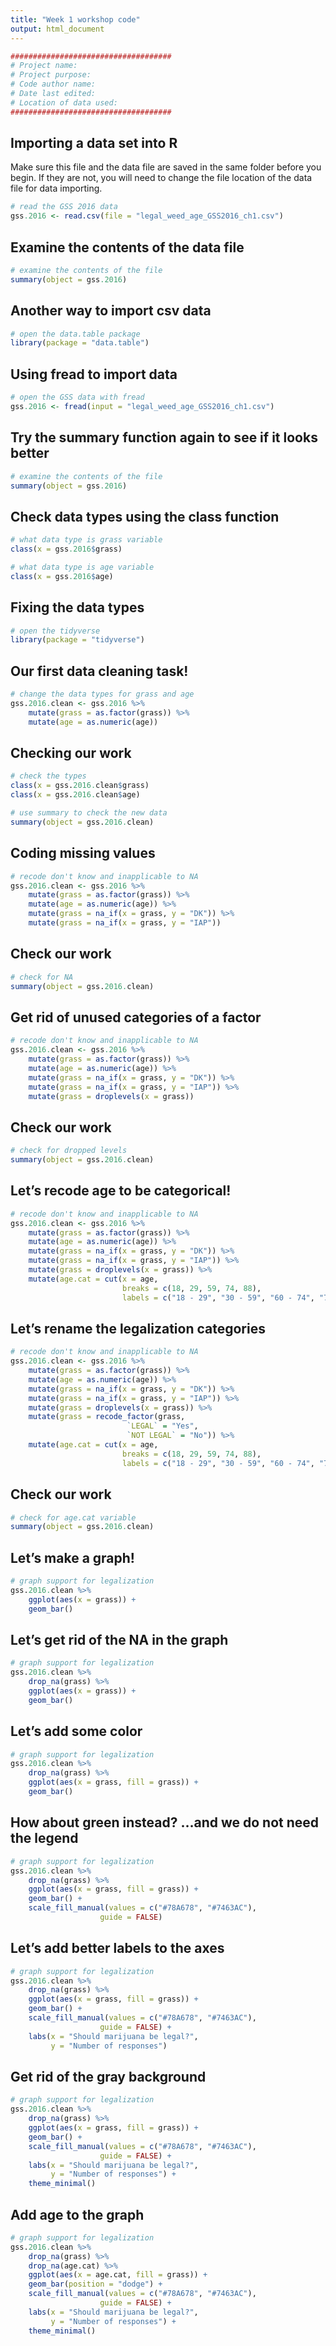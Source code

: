 ---
title: "Week 1 workshop code"
output: html_document
--- 

```{r}
####################################
# Project name: 
# Project purpose: 
# Code author name: 
# Date last edited: 
# Location of data used: 
####################################
```

## Importing a data set into R 

Make sure this file and the data file are saved in the same folder before you begin. If they are not, you will need to change the file location of the data file for data importing.

```{r}
# read the GSS 2016 data 
gss.2016 <- read.csv(file = "legal_weed_age_GSS2016_ch1.csv")
```

## Examine the contents of the data file 

```{r}
# examine the contents of the file
summary(object = gss.2016)
```

## Another way to import csv data 

```{r}
# open the data.table package 
library(package = "data.table")
```

## Using fread to import data

```{r}
# open the GSS data with fread
gss.2016 <- fread(input = "legal_weed_age_GSS2016_ch1.csv")
```

## Try the summary function again to see if it looks better 

```{r}
# examine the contents of the file
summary(object = gss.2016)
```

## Check data types using the class function 

```{r}
# what data type is grass variable
class(x = gss.2016$grass)

# what data type is age variable
class(x = gss.2016$age)
```

## Fixing the data types 

```{r}
# open the tidyverse 
library(package = "tidyverse")
```

## Our first data cleaning task! 

```{r}
# change the data types for grass and age 
gss.2016.clean <- gss.2016 %>% 
    mutate(grass = as.factor(grass)) %>%
    mutate(age = as.numeric(age))
```

## Checking our work 

```{r}
# check the types
class(x = gss.2016.clean$grass)
class(x = gss.2016.clean$age)

# use summary to check the new data 
summary(object = gss.2016.clean)
```

## Coding missing values 

```{r}
# recode don't know and inapplicable to NA
gss.2016.clean <- gss.2016 %>% 
    mutate(grass = as.factor(grass)) %>%
    mutate(age = as.numeric(age)) %>% 
    mutate(grass = na_if(x = grass, y = "DK")) %>% 
    mutate(grass = na_if(x = grass, y = "IAP"))

```

## Check our work 

```{r}
# check for NA
summary(object = gss.2016.clean)
```

## Get rid of unused categories of a factor 

```{r}
# recode don't know and inapplicable to NA
gss.2016.clean <- gss.2016 %>% 
    mutate(grass = as.factor(grass)) %>%
    mutate(age = as.numeric(age)) %>% 
    mutate(grass = na_if(x = grass, y = "DK")) %>% 
    mutate(grass = na_if(x = grass, y = "IAP")) %>% 
    mutate(grass = droplevels(x = grass))

```

## Check our work 

```{r}
# check for dropped levels
summary(object = gss.2016.clean)
```

## Let's recode age to be categorical!

```{r}
# recode don't know and inapplicable to NA
gss.2016.clean <- gss.2016 %>% 
    mutate(grass = as.factor(grass)) %>%
    mutate(age = as.numeric(age)) %>% 
    mutate(grass = na_if(x = grass, y = "DK")) %>% 
    mutate(grass = na_if(x = grass, y = "IAP")) %>% 
    mutate(grass = droplevels(x = grass)) %>%
    mutate(age.cat = cut(x = age,
                         breaks = c(18, 29, 59, 74, 88),
                         labels = c("18 - 29", "30 - 59", "60 - 74", "75+")))

```

## Let's rename the legalization categories

```{r}
# recode don't know and inapplicable to NA
gss.2016.clean <- gss.2016 %>% 
    mutate(grass = as.factor(grass)) %>%
    mutate(age = as.numeric(age)) %>% 
    mutate(grass = na_if(x = grass, y = "DK")) %>% 
    mutate(grass = na_if(x = grass, y = "IAP")) %>% 
    mutate(grass = droplevels(x = grass)) %>% 
    mutate(grass = recode_factor(grass, 
                          `LEGAL` = "Yes",
                          `NOT LEGAL` = "No")) %>%
    mutate(age.cat = cut(x = age,
                         breaks = c(18, 29, 59, 74, 88),
                         labels = c("18 - 29", "30 - 59", "60 - 74", "75+")))

```

## Check our work 

```{r}
# check for age.cat variable 
summary(object = gss.2016.clean)
```

## Let's make a graph! 

```{r}
# graph support for legalization 
gss.2016.clean %>%
    ggplot(aes(x = grass)) +
    geom_bar()
```

## Let's get rid of the NA in the graph

```{r}
# graph support for legalization 
gss.2016.clean %>%
    drop_na(grass) %>%
    ggplot(aes(x = grass)) +
    geom_bar()
```

## Let's add some color

```{r}
# graph support for legalization 
gss.2016.clean %>%
    drop_na(grass) %>%
    ggplot(aes(x = grass, fill = grass)) +
    geom_bar()
```

## How about green instead? ...and we do not need the legend

```{r}
# graph support for legalization 
gss.2016.clean %>%
    drop_na(grass) %>%
    ggplot(aes(x = grass, fill = grass)) + 
    geom_bar() +
    scale_fill_manual(values = c("#78A678", "#7463AC"), 
                    guide = FALSE)
```

## Let's add better labels to the axes 

```{r}
# graph support for legalization 
gss.2016.clean %>%
    drop_na(grass) %>%
    ggplot(aes(x = grass, fill = grass)) + 
    geom_bar() +
    scale_fill_manual(values = c("#78A678", "#7463AC"), 
                    guide = FALSE) +
    labs(x = "Should marijuana be legal?",
         y = "Number of responses")
```

## Get rid of the gray background 

```{r}
# graph support for legalization 
gss.2016.clean %>%
    drop_na(grass) %>%
    ggplot(aes(x = grass, fill = grass)) + 
    geom_bar() +
    scale_fill_manual(values = c("#78A678", "#7463AC"), 
                    guide = FALSE) +
    labs(x = "Should marijuana be legal?",
         y = "Number of responses") +
    theme_minimal()
```

## Add age to the graph

```{r}
# graph support for legalization 
gss.2016.clean %>%
    drop_na(grass) %>%
    drop_na(age.cat) %>%
    ggplot(aes(x = age.cat, fill = grass)) + 
    geom_bar(position = "dodge") +
    scale_fill_manual(values = c("#78A678", "#7463AC"), 
                    guide = FALSE) +
    labs(x = "Should marijuana be legal?",
         y = "Number of responses") +
    theme_minimal()
```
